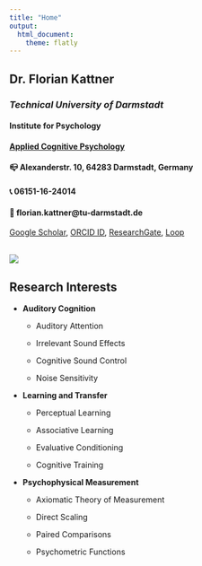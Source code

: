 ```yaml
---
title: "Home"
output: 
  html_document:
    theme: flatly
---
```


<style>
.title {
  display: none;
}
</style>

<div class="row">
<div class="col-sm-8">

## **Dr. Florian Kattner**

<!--
### Professur für Allgemeine Psychologie<br>Faculty of Health<br>[_Health and Medical University Potsdam_](https://www.health-and-medical-university.de/)
-->

### _Technical University of Darmstadt_

#### Institute for Psychology

#### [Applied Cognitive Psychology](https://www.kog.psychologie.tu-darmstadt.de/mitarbeiter_1/kattner/kattner.en.jsp)

#### &#128234; Alexanderstr. 10, 64283 Darmstadt, Germany

#### &#128222; 06151-16-24014

#### &#128231; florian.kattner@tu-darmstadt.de

[Google Scholar](https://scholar.google.de/citations?user=B9XMk0cAAAAJ&hl=de), [ORCID ID](https://orcid.org/0000-0003-2124-2829), [ResearchGate](https://www.researchgate.net/profile/Florian_Kattner), [Loop](https://loop.frontiersin.org/people/501598/overview)

</div>

<div class="col-sm-3">
<br>
![](img/foto_fk_bw_circle.png)
</div>
</div>

## **Research Interests**

* **Auditory Cognition**
  
  + Auditory Attention
  
  + Irrelevant Sound Effects
  
  + Cognitive Sound Control
  
  + Noise Sensitivity

* **Learning and Transfer**

  + Perceptual Learning

  + Associative Learning

  + Evaluative Conditioning
  
  + Cognitive Training
  
* **Psychophysical Measurement**

  + Axiomatic Theory of Measurement
  
  + Direct Scaling 
  
  + Paired Comparisons
  
  + Psychometric Functions